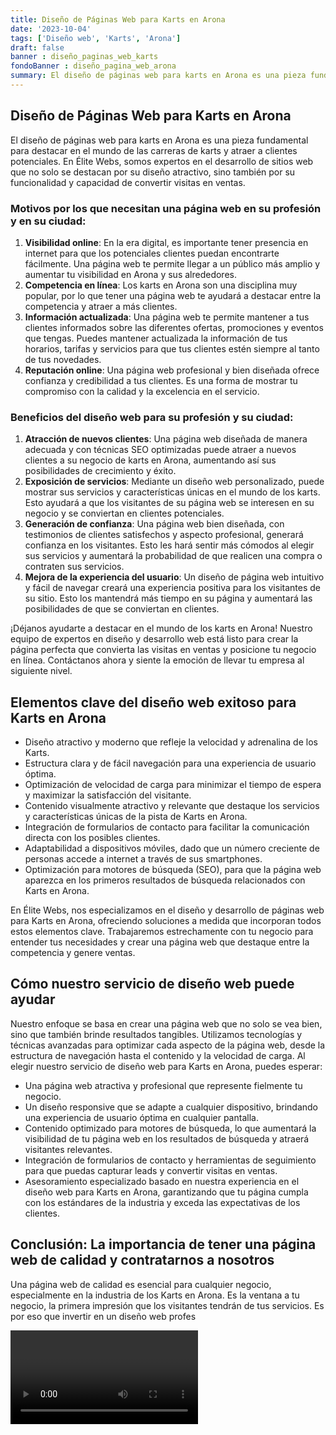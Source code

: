 ```yaml
---
title: Diseño de Páginas Web para Karts en Arona
date: '2023-10-04'
tags: ['Diseño web', 'Karts', 'Arona']
draft: false
banner : diseño_paginas_web_karts
fondoBanner : diseño_pagina_web_arona
summary: El diseño de páginas web para karts en Arona es una pieza fundamental para destacar en el mundo de las carreras de karts y atraer a clientes potenciales. En Élite Webs, somos expertos en el desarrollo de sitios web que no solo se destacan por su diseño atractivo, sino también por su funcionalidad y capacidad de convertir visitas en ventas.
---
```


## Diseño de Páginas Web para Karts en Arona

El diseño de páginas web para karts en Arona es una pieza fundamental para destacar en el mundo de las carreras de karts y atraer a clientes potenciales. En Élite Webs, somos expertos en el desarrollo de sitios web que no solo se destacan por su diseño atractivo, sino también por su funcionalidad y capacidad de convertir visitas en ventas.

### Motivos por los que necesitan una página web en su profesión y en su ciudad:

1. **Visibilidad online**: En la era digital, es importante tener presencia en internet para que los potenciales clientes puedan encontrarte fácilmente. Una página web te permite llegar a un público más amplio y aumentar tu visibilidad en Arona y sus alrededores.
2. **Competencia en línea**: Los karts en Arona son una disciplina muy popular, por lo que tener una página web te ayudará a destacar entre la competencia y atraer a más clientes.
3. **Información actualizada**: Una página web te permite mantener a tus clientes informados sobre las diferentes ofertas, promociones y eventos que tengas. Puedes mantener actualizada la información de tus horarios, tarifas y servicios para que tus clientes estén siempre al tanto de tus novedades.
4. **Reputación online**: Una página web profesional y bien diseñada ofrece confianza y credibilidad a tus clientes. Es una forma de mostrar tu compromiso con la calidad y la excelencia en el servicio.

### Beneficios del diseño web para su profesión y su ciudad:

1. **Atracción de nuevos clientes**: Una página web diseñada de manera adecuada y con técnicas SEO optimizadas puede atraer a nuevos clientes a su negocio de karts en Arona, aumentando así sus posibilidades de crecimiento y éxito.
2. **Exposición de servicios**: Mediante un diseño web personalizado, puede mostrar sus servicios y características únicas en el mundo de los karts. Esto ayudará a que los visitantes de su página web se interesen en su negocio y se conviertan en clientes potenciales.
3. **Generación de confianza**: Una página web bien diseñada, con testimonios de clientes satisfechos y aspecto profesional, generará confianza en los visitantes. Esto les hará sentir más cómodos al elegir sus servicios y aumentará la probabilidad de que realicen una compra o contraten sus servicios.
4. **Mejora de la experiencia del usuario**: Un diseño de página web intuitivo y fácil de navegar creará una experiencia positiva para los visitantes de su sitio. Esto los mantendrá más tiempo en su página y aumentará las posibilidades de que se conviertan en clientes.

¡Déjanos ayudarte a destacar en el mundo de los karts en Arona! Nuestro equipo de expertos en diseño y desarrollo web está listo para crear la página perfecta que convierta las visitas en ventas y posicione tu negocio en línea. Contáctanos ahora y siente la emoción de llevar tu empresa al siguiente nivel.

<GifSeo />

<Cta />

## Elementos clave del diseño web exitoso para Karts en Arona

- Diseño atractivo y moderno que refleje la velocidad y adrenalina de los Karts.
- Estructura clara y de fácil navegación para una experiencia de usuario óptima.
- Optimización de velocidad de carga para minimizar el tiempo de espera y maximizar la satisfacción del visitante.
- Contenido visualmente atractivo y relevante que destaque los servicios y características únicas de la pista de Karts en Arona.
- Integración de formularios de contacto para facilitar la comunicación directa con los posibles clientes.
- Adaptabilidad a dispositivos móviles, dado que un número creciente de personas accede a internet a través de sus smartphones.
- Optimización para motores de búsqueda (SEO), para que la página web aparezca en los primeros resultados de búsqueda relacionados con Karts en Arona.

En Élite Webs, nos especializamos en el diseño y desarrollo de páginas web para Karts en Arona, ofreciendo soluciones a medida que incorporan todos estos elementos clave. Trabajaremos estrechamente con tu negocio para entender tus necesidades y crear una página web que destaque entre la competencia y genere ventas.

## Cómo nuestro servicio de diseño web puede ayudar

Nuestro enfoque se basa en crear una página web que no solo se vea bien, sino que también brinde resultados tangibles. Utilizamos tecnologías y técnicas avanzadas para optimizar cada aspecto de la página web, desde la estructura de navegación hasta el contenido y la velocidad de carga. Al elegir nuestro servicio de diseño web para Karts en Arona, puedes esperar:

- Una página web atractiva y profesional que represente fielmente tu negocio.
- Un diseño responsive que se adapte a cualquier dispositivo, brindando una experiencia de usuario óptima en cualquier pantalla.
- Contenido optimizado para motores de búsqueda, lo que aumentará la visibilidad de tu página web en los resultados de búsqueda y atraerá visitantes relevantes.
- Integración de formularios de contacto y herramientas de seguimiento para que puedas capturar leads y convertir visitas en ventas.
- Asesoramiento especializado basado en nuestra experiencia en el diseño web para Karts en Arona, garantizando que tu página cumpla con los estándares de la industria y exceda las expectativas de los clientes.

## Conclusión: La importancia de tener una página web de calidad y contratarnos a nosotros

Una página web de calidad es esencial para cualquier negocio, especialmente en la industria de los Karts en Arona. Es la ventana a tu negocio, la primera impresión que los visitantes tendrán de tus servicios. Es por eso que invertir en un diseño web profes

<Video />

<CtaBot job='Karts' city='Arona'/>

<Gmaps query='Arona+españa+maps' />